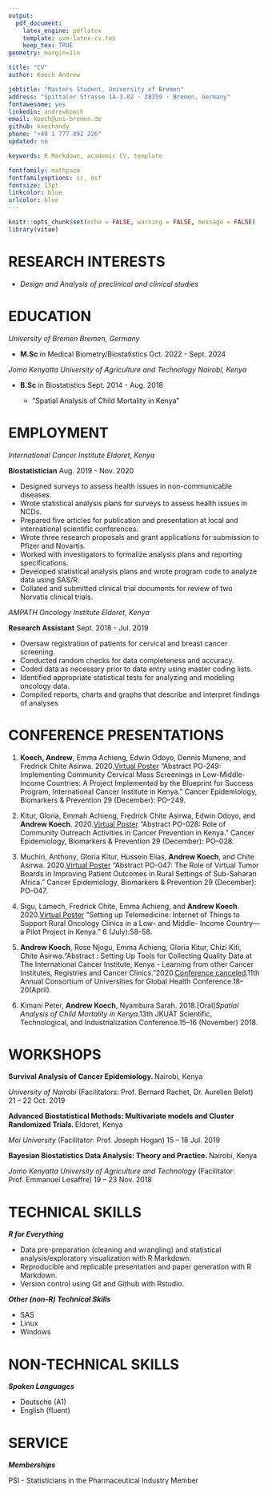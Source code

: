 ---
output: 
  pdf_document:
    latex_engine: pdflatex
    template: svm-latex-cv.tex
    keep_tex: TRUE
geometry: margin=1in

title: "CV"
author: Koech Andrew 

jobtitle: "Masters Student, University of Bremen"
address: "Spittaler Strasse 1A-3.02 · 28359 · Bremen, Germany"
fontawesome: yes
linkedin: andrewkoech
email: koech@uni-bremen.de
github: koechandy
phone: "+49 1 777 892 226"
updated: no

keywords: R Markdown, academic CV, template

fontfamily: mathpazo
fontfamilyoptions: sc, osf
fontsize: 13pt
linkcolor: blue
urlcolor: blue
---

```{r setup, include=FALSE}
knitr::opts_chunk$set(echo = FALSE, warning = FALSE, message = FALSE)
library(vitae)
```

# **RESEARCH INTERESTS**

  + _Design and Analysis of preclinical and clinical studies_

# **EDUCATION**

*University of Bremen* \hfill _Bremen, Germany_

  + **M.Sc** in Medical Biometry/Biostatistics \hfill Oct. 2022 - Sept. 2024
  
*Jomo Kenyatta University of Agriculture and Technology* \hfill _Nairobi, Kenya_

  + **B.Sc** in Biostatistics \hfill Sept. 2014 - Aug. 2018
  
      + “Spatial Analysis of Child Mortality in Kenya”
  
# **EMPLOYMENT**

*International Cancer Institute* \hfill _Eldoret, Kenya_

  **Biostatistician** \hfill Aug. 2019 - Nov. 2020
  
  + Designed surveys to assess health issues in non-communicable diseases.
  + Wrote statistical analysis plans for surveys to assess health issues in NCDs.
  + Prepared five articles for publication and presentation at local and international scientific conferences.
  + Wrote three research proposals and grant applications for submission to Pfizer and Novartis.
  + Worked with investigators to formalize analysis plans and reporting specifications.
  + Developed statistical analysis plans and wrote program code to analyze data using SAS/R.
  + Collated and submitted clinical trial documents for review of two Norvatis clinical trials.

*AMPATH Oncology Institute* \hfill _Eldoret, Kenya_

  **Research Assistant** \hfill Sept. 2018 - Jul. 2019
  
  + Oversaw registration of patients for cervical and breast cancer screening.
  + Conducted random checks for data completeness and accuracy.
  + Coded data as necessary prior to data entry using master coding lists.
  + Identified appropriate statistical tests for analyzing and modeling oncology data.
  + Compiled reports, charts and graphs that describe and interpret findings of analyses

# **CONFERENCE PRESENTATIONS**

1. **Koech, Andrew**, Emma Achieng, Edwin Odoyo, Dennis Munene, and Fredrick Chite Asirwa.
2020.[Virtual Poster](https://doi.org/10.1158/1538-7755.DISP20-PO-249) “Abstract PO-249: Implementing Community Cervical Mass Screenings in Low-Middle-Income Countries: A Project Implemented by the Blueprint for Success Program, International Cancer Institute in Kenya.” Cancer Epidemiology, Biomarkers & Prevention 29 (December): PO–249. 

2. Kitur, Gloria, Emmah Achieng, Fredrick Chite Asirwa, Edwin Odoyo, and **Andrew Koech**. 2020.[Virtual Poster](https://doi.org/10.1158/1538-7755.DISP20-PO-028)
“Abstract PO-028: Role of Community Outreach Activities in Cancer Prevention in Kenya.”
Cancer Epidemiology, Biomarkers & Prevention 29 (December): PO–028. 

3. Muchiri, Anthony, Gloria Kitur, Hussein Elias, **Andrew Koech**, and Chite Asirwa. 2020.[Virtual Poster](https://doi.org/10.1158/1538-7755.DISP20-PO-047) “Abstract
PO-047: The Role of Virtual Tumor Boards in Improving Patient Outcomes in Rural Settings
of Sub-Saharan Africa.” Cancer Epidemiology, Biomarkers & Prevention 29 (December): PO–047.

4. Sigu, Lamech, Fredrick Chite, Emma Achieng, and **Andrew Koech**. 2020.[Virtual Poster](https://doi.org/10.1200/GO.20.54000) “Setting up
Telemedicine: Internet of Things to Support Rural Oncology Clinics in a Low- and Middle-
Income Country—a Pilot Project in Kenya.” 6 (July):58–58.

5. **Andrew Koech**, Rose Njogu, Emma Achieng, Gloria Kitur, Chizi Kiti, Chite Asirwa.“Abstract : Setting Up Tools for Collecting Quality Data at The International Cancer Institute, Kenya - Learning from other Cancer Institutes, Registries and Cancer Clinics.”2020.[Conference canceled](https://www.dropbox.com/s/lq0owvwya6dcjfh/1%20CUGH%202020%20eBook_Abstracts_Global%20Health%20Education.pdf?dl=0).11th Annual Consortium of Universities for Global Health Conference.18–20(April).

6. Kimani Peter, **Andrew Koech**, Nyambura Sarah. 2018.[Oral]*Spatial Analysis of Child Mortality in Kenya*.13th JKUAT Scientific, Technological, and Industrialization Conference.15–16 (November) 2018.


# **WORKSHOPS**

**Survival Analysis of Cancer Epidemiology. ** \hfill Nairobi, Kenya

  *University of Nairobi* (Facilitators: Prof. Bernard Rachet, Dr. Aurelien Belot) \hfill 21 – 22 Oct. 2019

**Advanced Biostatistical Methods: Multivariate models and Cluster Randomized Trials. ** \hfill Eldoret, Kenya

  *Moi University* (Facilitator: Prof. Joseph Hogan) \hfill 15 – 18 Jul. 2019 

**Bayesian Biostatistics Data Analysis: Theory and Practice. ** \hfill Nairobi, Kenya

  *Jomo Kenyatta University of Agriculture and Technology* (Facilitator: Prof. Emmanuel Lesaffre) \hfill 19 – 23 Nov. 2018 
  


# **TECHNICAL SKILLS**

  _**R for Everything**_
  
  + Data pre-preparation (cleaning and wrangling) and statistical analysis/exploratory visualization
with R Markdown.
  + Reproducible and replicable presentation and paper generation with R Markdown.
  + Version control using Git and Github with Rstudio.
 
  _**Other (non-R) Technical Skills**_
  
  + SAS
  + Linux
  + Windows
  
# **NON-TECHNICAL SKILLS**

  _**Spoken Languages**_
  
  + Deutsche (A1)
  + English (fluent)

  <!-- _**Certifications**_ -->

  <!-- + SAS Certified Specialist: Base Programming Using SAS 9.4 -->
  <!-- + SAS Certified Clinical Trials Programmer Using SAS 9.4 -->
  
# **SERVICE**

  _**Memberships**_
  
<!-- International Biometric Society - Deutsche Region (IBS-DR) \hfill Member -->

PSI - Statisticians in the Pharmaceutical Industry \hfill Member